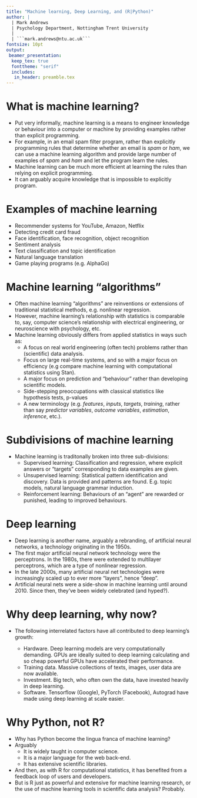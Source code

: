 ```yaml
---
title: "Machine learning, Deep Learning, and (R|Python)"
author: |
  | Mark Andrews
  | Psychology Department, Nottingham Trent University
  | 
  | ```mark.andrews@ntu.ac.uk```
fontsize: 10pt
output:
 beamer_presentation:
  keep_tex: true
  fonttheme: "serif"
  includes:
   in_header: preamble.tex
---
```


# What is machine learning?

* Put very informally, machine learning is a means to engineer knowledge or behaviour into a computer or machine by providing examples rather than explicit programming.
* For example, in an email spam filter program, rather than explicitly programming rules that determine whether an email is *spam* or *ham*, we can use a machine learning algorithm and provide large number of examples of *spam* and *ham* and let the program learn the rules.
* Machine learning can be much more efficient at learning the rules than relying on explicit programming.
* It can arguably acquire knowledge that is impossible to explicitly program.

# Examples of machine learning

* Recommender systems for YouTube, Amazon, Netflix
* Detecting credit card fraud
* Face identification, face recognition, object recognition
* Sentiment analysis
* Text classification and topic identification
* Natural language translation
* Game playing programs (e.g. AlphaGo)

# Machine learning "algorithms"

* Often machine learning "algorithms" are reinventions or extensions of traditional statistical methods, e.g. nonlinear regression.
* However, machine learning's relationship with statistics is comparable to, say, computer science's relationship with electrical engineering, or neuroscience with psychology, etc.
* Machine learning obviously differs from applied statistics in ways such as:
    * A focus on real world engineering (often tech) problems rather than (scientific) data analysis.
    * Focus on large real-time systems, and so with a major focus on efficiency (e.g compare machine learning with computational statistics using Stan).
    * A major focus on prediction and "behaviour" rather than developing scientific models.
    * Side-stepping preoccupations with classical statistics like hypothesis tests, p-values
    * A new terminology (e.g. *features*, *inputs*, *targets*, *training*, rather than say *predictor variables*, *outcome variables*, *estimation*, *inference*, etc.).
    
# Subdivisions of machine learning

* Machine learning is traditonally broken into three sub-divisions:
  * Supervised learning: Classification and regression, where explicit answers or "targets" corresponding to data examples are given.
  * Unsupervised learning: Statistical pattern identification and discovery. Data is provided and patterns are found. E.g. topic models, natural language grammar induction.
  * Reinforcement learning: Behaviours of an "agent" are rewarded or punished, leading to improved behaviours. 
  
# Deep learning

* Deep learning is another name, arguably a rebranding, of artificial neural networks, a technology originating in the 1950s.
* The first major artificial neural network technology were the perceptrons. In the 1980s, there were extended to multilayer perceptrons, which are a type of nonlinear regression.
* In the late 2000s, many artificial neural net technologies were increasingly scaled up to ever more "layers", hence "deep".
* Artificial neural nets were a side-show in machine learning until around 2010. Since then, they've been widely celebrated (and hyped?).

# Why deep learning, why now?

* The following interrelated factors have all contributed to deep learning's growth:

  * Hardware. Deep learning models are very computationally demanding. GPUs are ideally suited to deep learning calculating and so cheap powerful GPUs have accelerated their performance.
  * Training data. Massive collections of texts, images, user data are now available.
  * Investment. Big tech, who often own the data, have invested heavily in deep learning.
  * Software. Tensorflow (Google), PyTorch (Facebook), Autograd have made using deep learning at scale easier.
  
# Why Python, not R?

* Why has Python become the lingua franca of machine learning?
* Arguably
    * It is widely taught in computer science.
    * It is a major language for the web back-end.
    * It has extensive scientific libraries.
* And then, as with R for computational statistics, it has benefited from a feedback loop of users and developers.
* But is R just as powerful and extensive for machine learning research, or the use of machine learning tools in scientific data analysis? Probably.
